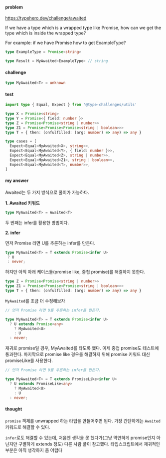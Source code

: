 #### problem

https://typehero.dev/challenge/awaited

If we have a type which is a wrapped type like Promise, how can we get the type which is inside the wrapped type?

For example: if we have Promise<ExampleType> how to get ExampleType?

```typescript
type ExampleType = Promise<string>

type Result = MyAwaited<ExampleType> // string
```

#### challenge

```typescript
type MyAwaited<T> = unknown
```

#### test 

```typescript
import type { Equal, Expect } from '@type-challenges/utils'

type X = Promise<string>
type Y = Promise<{ field: number }>
type Z = Promise<Promise<string | number>>
type Z1 = Promise<Promise<Promise<string | boolean>>>
type T = { then: (onfulfilled: (arg: number) => any) => any }

type cases = [
  Expect<Equal<MyAwaited<X>, string>>,
  Expect<Equal<MyAwaited<Y>, { field: number }>>,
  Expect<Equal<MyAwaited<Z>, string | number>>,
  Expect<Equal<MyAwaited<Z1>, string | boolean>>,
  Expect<Equal<MyAwaited<T>, number>>,
]
```

#### my answer

Awaited는 두 가지 방식으로 풀이가 가능하다. 

**1. Awaited 키워드**

```typescript
type MyAwaited<T> = Awaited<T>
```

두 번째는 infer를 활용한 방법이다.

**2. infer**

먼저 Promise 라면 U를 추론하는 infer를 만든다.

```typescript
type MyAwaited<T> = T extends Promise<infer U> 
 ? U 
 : never;
```

하지만 아직 아래 케이스들(promise like, 중첩 promise)를 해결하지 못한다. 

```typescript
type Z = Promise<Promise<string | number>>
type Z1 = Promise<Promise<Promise<string | boolean>>>
type T = { then: (onfulfilled: (arg: number) => any) => any }
```

```MyAwaited```를 조금 더 수정해보자

```typescript
// 먼저 Promise 라면 U를 추론하는 infer를 만든다.

type MyAwaited<T> = T extends Promise<infer U>
  ? U extends Promise<any>
    ? MyAwaited<U>
    : U
  : never;
```
재귀로 promise일 경우, MyAwaited를 타도록 했다. 이제 중첩 promise도 테스트에 통과한다. 마지막으로 promise like 경우를 해결하지 위해 promise 키워드 대신 promiseLike를 사용한다. 

```typescript
// 먼저 Promise 라면 U를 추론하는 infer를 만든다.

type MyAwaited<T> = T extends PromiseLike<infer U>
  ? U extends PromiseLike<any>
    ? MyAwaited<U>
    : U
  : never;
```


#### thought 

```promise``` 객체를 unwrapped 하는 타입을 만들어주면 된다. 가장 간단하게는 ```Awaited``` 키워드로 해결할 수 있다.

```infer```로도 해결할 수 있는데, 처음엔 생각을 못 했다가(그냥 막연하게 promise인지 아닌지만 구별하게 extends 정도) 다른 사람 풀이 참고했다. 타입스크립트에서 재귀적인 부분은 아직 생각하지 좀 어렵다 


